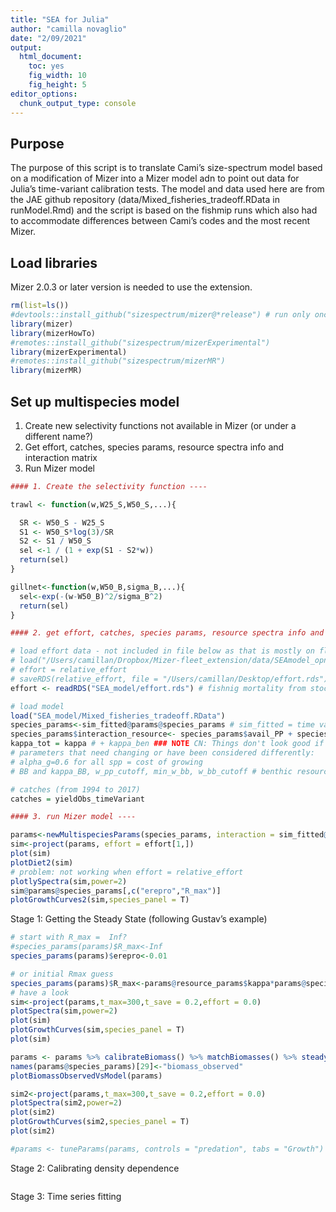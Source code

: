 ```yaml
---
title: "SEA for Julia"
author: "camilla novaglio"
date: "2/09/2021"
output:
  html_document:
    toc: yes
    fig_width: 10
    fig_height: 5
editor_options: 
  chunk_output_type: console
---
```


## Purpose

The purpose of this script is to translate Cami's size-spectrum model based on a modification of Mizer into a Mizer model adn to point out data for Julia's time-variant calibration tests. The model and data used here are from the JAE github repository (data/Mixed_fisheries_tradeoff.RData in runModel.Rmd) and the script is based on the fishmip runs which also had to accommodate differences between Cami's codes and the most recent Mizer.

## Load libraries
Mizer 2.0.3 or later version is needed to use the extension. 

```r

rm(list=ls())
#devtools::install_github("sizespectrum/mizer@*release") # run only once to load the most updated version (@v2.0.3, or @*release)
library(mizer)
library(mizerHowTo)
#remotes::install_github("sizespectrum/mizerExperimental")
library(mizerExperimental)
#remotes::install_github("sizespectrum/mizerMR")
library(mizerMR)
```

## Set up multispecies model 

1. Create new selectivity functions not available in Mizer (or under a different name?)
2. Get effort, catches, species params, resource spectra info and interaction matrix
3. Run Mizer model 

```r

#### 1. Create the selectivity function ----

trawl <- function(w,W25_S,W50_S,...){

  SR <- W50_S - W25_S
  S1 <- W50_S*log(3)/SR
  S2 <- S1 / W50_S
  sel <-1 / (1 + exp(S1 - S2*w))
  return(sel)
}

gillnet<-function(w,W50_B,sigma_B,...){
  sel<-exp(-(w-W50_B)^2/sigma_B^2)
  return(sel)
}

#### 2. get effort, catches, species params, resource spectra info and interaction matrix ----

# load effort data - not included in file below as that is mostly on fleet dynamics 
# load("/Users/camillan/Dropbox/Mizer-fleet_extension/data/SEAmodel_opn3.RData")
# effort = relative_effort
# saveRDS(relative_effort, file = "/Users/camillan/Desktop/effort.rds")
effort <- readRDS("SEA_model/effort.rds") # fishnig mortality from stock assessments 

# load model
load("SEA_model/Mixed_fisheries_tradeoff.RData")
species_params<-sim_fitted@params@species_params # sim_fitted = time variant model (calibrated at equilibrium using mean catches between 1994 and 2004)
species_params$interaction_resource<- species_params$avail_PP + species_params$avail_BB # 2 resource spectra here merged
kappa_tot = kappa # + kappa_ben ### NOTE CN: Things don't look good if we add the 2 kappas, possibly because of 1) different allocation of PP and BB to species is not taken into account anymore (see line above) and 2) huge cutoff size for PP as only one among PP and BB can be considered (see line below). 
# parameters that need changing or have been considered differently: 
# alpha_g=0.6 for all spp = cost of growing 
# BB and kappa_BB, w_pp_cutoff, min_w_bb, w_bb_cutoff # benthic resource spectrum 

# catches (from 1994 to 2017)
catches = yieldObs_timeVariant

#### 3. run Mizer model ----

params<-newMultispeciesParams(species_params, interaction = sim_fitted@params@interaction, no_w=100, kappa = kappa_tot*1.1, w_pp_cutoff = w_bb_cutoff)
sim<-project(params, effort = effort[1,])
plot(sim) 
plotDiet2(sim)
# problem: not working when effort = relative_effort
plotlySpectra(sim,power=2)
sim@params@species_params[,c("erepro","R_max")]
plotGrowthCurves2(sim,species_panel = T)


```


Stage 1: Getting the Steady State (following  Gustav's example)

```r

# start with R_max =  Inf?
#species_params(params)$R_max<-Inf
species_params(params)$erepro<-0.01

# or initial Rmax guess 
species_params(params)$R_max<-params@resource_params$kappa*params@species_params$w_inf^-2
# have a look
sim<-project(params,t_max=300,t_save = 0.2,effort = 0.0)
plotSpectra(sim,power=2)
plot(sim)
plotGrowthCurves(sim,species_panel = T)
plot(sim)

params <- params %>% calibrateBiomass() %>% matchBiomasses() %>% steady()
names(params@species_params)[29]<-"biomass_observed"
plotBiomassObservedVsModel(params)

sim2<-project(params,t_max=300,t_save = 0.2,effort = 0.0)
plotSpectra(sim2,power=2)
plot(sim2)
plotGrowthCurves(sim2,species_panel = T)
plot(sim2)

#params <- tuneParams(params, controls = "predation", tabs = "Growth") - tried this but don't know when to stop. I think better to get the biomass in the right ball park then tweak?
```


Stage 2: Calibrating density dependence

```r




```

Stage 3: Time series fitting
```r




```